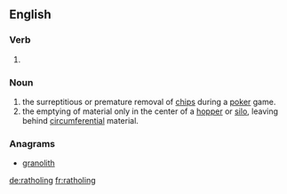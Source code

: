 ==English==

===Verb===
{{head|en}}

# {{present participle of|rathole|lang=en}}

===Noun===
{{en-noun|-}}

# the surreptitious or premature removal of [[chips]] during a [[poker]] game.
# the emptying of material only in the center of a [[hopper]] or [[silo]], leaving behind [[circumferential]] material.

===Anagrams===
* [[granolith#English|granolith]]

[[de:ratholing]]
[[fr:ratholing]]